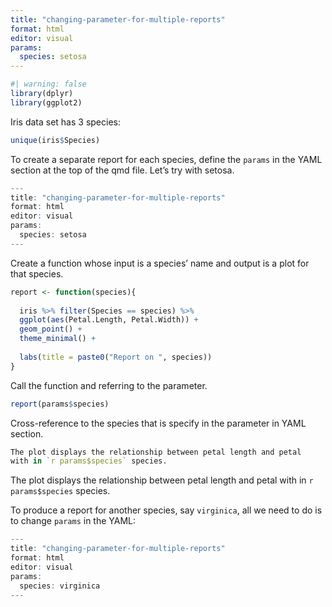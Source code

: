 ```yaml
---
title: "changing-parameter-for-multiple-reports"
format: html
editor: visual
params:
  species: setosa
---
```


```r
#| warning: false
library(dplyr)
library(ggplot2)
```

Iris data set has 3 species:

```r
unique(iris$Species)

```

To create a separate report for each species, define the `params` in the YAML section at the top of the qmd file. Let's try with setosa.


```r
---
title: "changing-parameter-for-multiple-reports"
format: html
editor: visual
params:
  species: setosa
---
```

Create a function whose input is a species' name and output is a plot for that species.

```r
report <- function(species){
  
  iris %>% filter(Species == species) %>% 
  ggplot(aes(Petal.Length, Petal.Width)) +
  geom_point() +
  theme_minimal() +
  
  labs(title = paste0("Report on ", species))
}
```

Call the function and referring to the parameter. 

```r
report(params$species)
```

Cross-reference to the species that is specify in the parameter in YAML section.


```r
The plot displays the relationship between petal length and petal 
with in `r params$species` species.
```

The plot displays the relationship between petal length and petal with in `r params$species` species.


To produce a report for another species, say `virginica`, all we need to do is to change `params` in the YAML: 

```r
---
title: "changing-parameter-for-multiple-reports"
format: html
editor: visual
params:
  species: virginica
---
```
